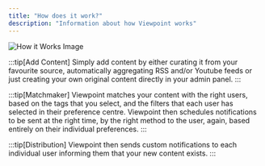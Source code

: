 ```yaml
---
title: "How does it work?"
description: "Information about how Viewpoint works"
---
```


![How it Works Image](/assets/content/intro-howto.png)

:::tip[Add Content]
Simply add content by either curating it from your favourite source, automatically aggregating RSS and/or Youtube feeds or just creating your own original content directly in your admin panel.
:::

:::tip[Matchmaker]
Viewpoint matches your content with the right users, based on the tags that you select, and the filters that each user has selected in their preference centre. Viewpoint then schedules notifications to be sent at the right time, by the right method to the user, again, based entirely on their individual preferences.
:::

:::tip[Distribution]
Viewpoint then sends custom notifications to each individual user informing them that your new content exists.
:::
